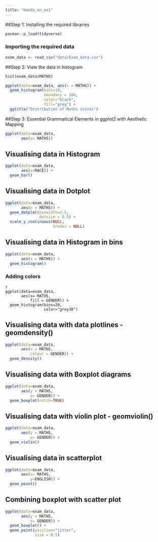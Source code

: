 ```yaml
---
title: "Hands_on_ex1"
---
```


##Step 1: Installing the required libraries 

```r
pacman::p_load(tidyverse)
```

### Importing the required data

```r
exam_data <- read_csv("data/Exam_data.csv")
```

##Step 2: View the data in histogram

```r
hist(exam_data$MATHS)

ggplot(data=exam_data, aes(x = MATHS)) +
  geom_histogram(bins=10, 
                 boundary = 100,
                 color="black", 
                 fill="grey") +
  ggtitle("Distribution of Maths scores")
```

##Step 3: Essential Grammatical Elements in ggplot2 with Aesthetic Mapping

```r
ggplot(data=exam_data, 
       aes(x= MATHS))
```

## Visualising data in Histogram
```r
ggplot(data=exam_data, 
       aes(x=RACE)) +
  geom_bar()
```

## Visualising data in Dotplot

```r
ggplot(data=exam_data, 
       aes(x = MATHS)) +
  geom_dotplot(binwidth=2.5,         
               dotsize = 0.5) +      
  scale_y_continuous(NULL,           
                     breaks = NULL)  
```

## Visualising data in Histogram in bins
```r
ggplot(data=exam_data, 
       aes(x = MATHS)) +
  geom_histogram()       
```

### Adding colors
```
{r}
ggplot(data=exam_data, 
       aes(x= MATHS, 
           fill = GENDER)) +
  geom_histogram(bins=20, 
                 color="grey30")
```

## Visualising data with data plotlines - geomdensity()

```r
ggplot(data=exam_data, 
       aes(x = MATHS, 
           colour = GENDER)) +
  geom_density()
```

## Visualising data with Boxplot diagrams
```r
ggplot(data=exam_data, 
       aes(y = MATHS, 
           x= GENDER)) +
  geom_boxplot(notch=TRUE)
```

## Visualising data with violin plot - geomviolin()
```r
ggplot(data=exam_data, 
       aes(y = MATHS, 
           x= GENDER)) +
  geom_violin()
```
## Visualising data in scatterplot
```r
ggplot(data=exam_data, 
       aes(x= MATHS, 
           y=ENGLISH)) +
  geom_point()            
```

## Combining boxplot with scatter plot
```r
ggplot(data=exam_data, 
       aes(y = MATHS, 
           x= GENDER)) +
  geom_boxplot() +                    
  geom_point(position="jitter", 
             size = 0.5)        
```
